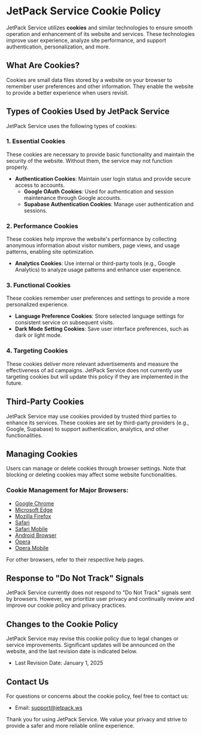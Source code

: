 # JetPack Service Cookie Policy

JetPack Service utilizes **cookies** and similar technologies to ensure smooth operation and enhancement of its website and services. These technologies improve user experience, analyze site performance, and support authentication, personalization, and more.

## What Are Cookies?

Cookies are small data files stored by a website on your browser to remember user preferences and other information. They enable the website to provide a better experience when users revisit.

## Types of Cookies Used by JetPack Service

JetPack Service uses the following types of cookies:

### 1. Essential Cookies

These cookies are necessary to provide basic functionality and maintain the security of the website. Without them, the service may not function properly.

- **Authentication Cookies**: Maintain user login status and provide secure access to accounts.
  - **Google OAuth Cookies**: Used for authentication and session maintenance through Google accounts.
  - **Supabase Authentication Cookies**: Manage user authentication and sessions.

### 2. Performance Cookies

These cookies help improve the website's performance by collecting anonymous information about visitor numbers, page views, and usage patterns, enabling site optimization.

- **Analytics Cookies**: Use internal or third-party tools (e.g., Google Analytics) to analyze usage patterns and enhance user experience.

### 3. Functional Cookies

These cookies remember user preferences and settings to provide a more personalized experience.

- **Language Preference Cookies**: Store selected language settings for consistent service on subsequent visits.
- **Dark Mode Setting Cookies**: Save user interface preferences, such as dark or light mode.

### 4. Targeting Cookies

These cookies deliver more relevant advertisements and measure the effectiveness of ad campaigns. JetPack Service does not currently use targeting cookies but will update this policy if they are implemented in the future.

## Third-Party Cookies

JetPack Service may use cookies provided by trusted third parties to enhance its services. These cookies are set by third-party providers (e.g., Google, Supabase) to support authentication, analytics, and other functionalities.

## Managing Cookies

Users can manage or delete cookies through browser settings. Note that blocking or deleting cookies may affect some website functionalities.

### Cookie Management for Major Browsers:

- [Google Chrome](https://support.google.com/chrome/answer/95647?hl=en)
- [Microsoft Edge](https://support.microsoft.com/en-us/microsoft-edge/allow-cookies)
- [Mozilla Firefox](https://support.mozilla.org/en-US/kb/cookies-information-websites-store-on-your-computer)
- [Safari](https://support.apple.com/en-us/guide/safari/sfri11471/mac)
- [Safari Mobile](https://support.apple.com/en-us/HT201265)
- [Android Browser](https://support.google.com/chrome/answer/114662?hl=en)
- [Opera](https://help.opera.com/en/latest/web-preferences/#cookies)
- [Opera Mobile](https://help.opera.com/en/mobile/android/#privacy)

For other browsers, refer to their respective help pages.

## Response to "Do Not Track" Signals

JetPack Service currently does not respond to "Do Not Track" signals sent by browsers. However, we prioritize user privacy and continually review and improve our cookie policy and privacy practices.

## Changes to the Cookie Policy

JetPack Service may revise this cookie policy due to legal changes or service improvements. Significant updates will be announced on the website, and the last revision date is indicated below.

- Last Revision Date: January 1, 2025

## Contact Us

For questions or concerns about the cookie policy, feel free to contact us:

- Email: [support@jetpack.ws](mailto:support@jetpack.ws)

Thank you for using JetPack Service. We value your privacy and strive to provide a safer and more reliable online experience.